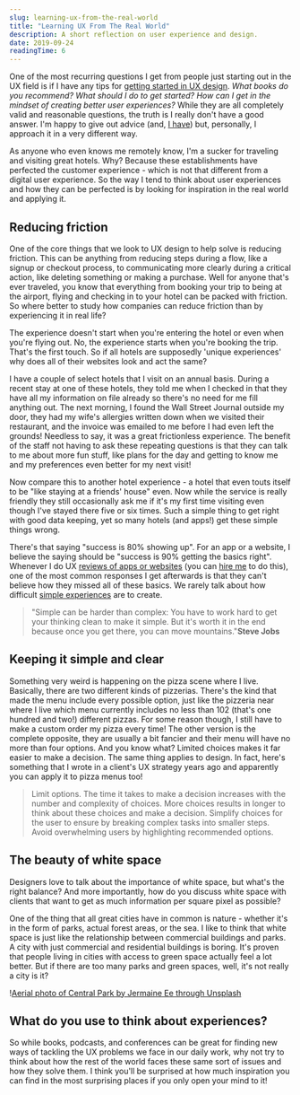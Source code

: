 ```yaml
---
slug: learning-ux-from-the-real-world
title: "Learning UX From The Real World"
description: A short reflection on user experience and design.
date: 2019-09-24
readingTime: 6
---
```


One of the most recurring questions I get from people just starting out in the UX field is if I have any tips for <a href="/learn-ux/">getting started in UX design</a>. _What books do you recommend? What should I do to get started? How can I get in the mindset of creating better user experiences?_ While they are all completely valid and reasonable questions, the truth is I really don't have a good answer. I'm happy to give out advice (and, <a href="/learn-ux/">I have</a>) but, personally, I approach it in a very different way.

As anyone who even knows me remotely know, I'm a sucker for traveling and visiting great hotels. Why? Because these establishments have perfected the customer experience - which is not that different from a digital user experience. So the way I tend to think about user experiences and how they can be perfected is by looking for inspiration in the real world and applying it.

## Reducing friction

One of the core things that we look to UX design to help solve is reducing friction. This can be anything from reducing steps during a flow, like a signup or checkout process, to communicating more clearly during a critical action, like deleting something or making a purchase. Well for anyone that's ever traveled, you know that everything from booking your trip to being at the airport, flying and checking in to your hotel can be packed with friction. So where better to study how companies can reduce friction than by experiencing it in real life?

The experience doesn't start when you're entering the hotel or even when you're flying out. No, the experience starts when you're booking the trip. That's the first touch. So if all hotels are supposedly 'unique experiences' why does all of their websites look and act the same?

I have a couple of select hotels that I visit on an annual basis. During a recent stay at one of these hotels, they told me when I checked in that they have all my information on file already so there's no need for me fill anything out. The next morning, I found the Wall Street Journal outside my door, they had my wife's allergies written down when we visited their restaurant, and the invoice was emailed to me before I had even left the grounds! Needless to say, it was a great frictionless experience. The benefit of the staff not having to ask these repeating questions is that they can talk to me about more fun stuff, like plans for the day and getting to know me and my preferences even better for my next visit!

Now compare this to another hotel experience - a hotel that even touts itself to be "like staying at a friends' house" even. Now while the service is really friendly they still occasionally ask me if it's my first time visiting even though I've stayed there five or six times. Such a simple thing to get right with good data keeping, yet so many hotels (and apps!) get these simple things wrong.

There's that saying "success is 80% showing up". For an app or a website, I believe the saying should be "success is 90% getting the basics right". Whenever I do UX <a href="/case/frank/">reviews of apps or websites</a> (you can <a href="/contact/">hire me</a> to do this), one of the most common responses I get afterwards is that they can't believe how they missed all of these basics. We rarely talk about how difficult <a href="/simple-is-hard/">simple experiences</a> are to create.

> "Simple can be harder than complex: You have to work hard to get your thinking clean to make it simple. But it's worth it in the end because once you get there, you can move mountains."**Steve Jobs**

## Keeping it simple and clear

Something very weird is happening on the pizza scene where I live. Basically, there are two different kinds of pizzerias. There's the kind that made the menu include every possible option, just like the pizzeria near where I live which menu currently includes no less than 102 (that's one hundred and two!) different pizzas. For some reason though, I still have to make a custom order my pizza every time! The other version is the complete opposite, they are usually a bit fancier and their menu will have no more than four options. And you know what? Limited choices makes it far easier to make a decision. The same thing applies to design. In fact, here's something that I wrote in a client's UX strategy years ago and apparently you can apply it to pizza menus too!

> Limit options. The time it takes to make a decision increases with the number and complexity of choices. More choices results in longer to think about these choices and make a decision. Simplify choices for the user to ensure by breaking complex tasks into smaller steps. Avoid overwhelming users by highlighting recommended options.

## The beauty of white space

Designers love to talk about the importance of white space, but what's the right balance? And more importantly, how do you discuss white space with clients that want to get as much information per square pixel as possible?

One of the thing that all great cities have in common is nature - whether it's in the form of parks, actual forest areas, or the sea. I like to think that white space is just like the relationship between commercial buildings and parks. A city with just commercial and residential buildings is boring. It's proven that people living in cities with access to green space actually feel a lot better. But if there are too many parks and green spaces, well, it's not really a city is it?

!<a href="/images/articles/jermaine-ee-A2CChTZvzTE-unsplash.webp">Aerial photo of Central Park by Jermaine Ee through Unsplash</a>

## What do you use to think about experiences?

So while books, podcasts, and conferences can be great for finding new ways of tackling the UX problems we face in our daily work, why not try to think about how the rest of the world faces these same sort of issues and how they solve them. I think you'll be surprised at how much inspiration you can find in the most surprising places if you only open your mind to it!